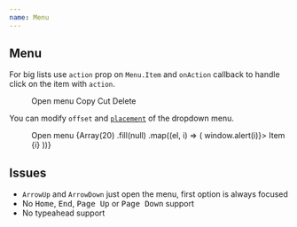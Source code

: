 ```yaml
---
name: Menu
---
```



## Menu

For big lists use `action` prop on `Menu.Item` and `onAction` callback to handle click on the item with `action`.

<Playground>
  <Box css={{ p: '$8' }}>
    <Menu onAction={typeof window !== 'undefined' ? window.alert : null}>
      <Menu.Button>
        <span>Open menu</span>
        <Icon as={HiChevronDown} size="lg" />
      </Menu.Button>
      <Menu.List>
        <Menu.Item action="copy">
          <Icon as="svg" />
          Copy
        </Menu.Item>
        <Menu.Item action="cut">
          <Icon as="svg" />
          Cut
        </Menu.Item>
        <Menu.Item action="delete" css={{ color: '$red700' }}>
          <Icon as={HiOutlineTrash} color="$red700" />
          Delete
        </Menu.Item>
      </Menu.List>
    </Menu>
  </Box>
</Playground>

You can modify `offset` and [`placement`](https://popper.js.org/docs/v2/constructors/#options) of the dropdown menu.

<Playground>
  <ThemeProvider theme="black">
    <Box css={{ p: '$8', bc: '$surfaceStill' }}>
      <Menu>
        <Menu.Button>
          <span>Open menu</span>
          <Icon as={HiChevronDown} size="lg" />
        </Menu.Button>
        <Menu.List offset={0} placement="right-start">
          {Array(20)
            .fill(null)
            .map((el, i) => (
              <Menu.Item key={i} onClick={() => window.alert(i)}>
                Item {i}
              </Menu.Item>
            ))}
        </Menu.List>
      </Menu>
    </Box>
  </ThemeProvider>
</Playground>

## Issues

- `ArrowUp` and `ArrowDown` just open the menu, first option is always focused
- No <kbd>Home</kbd>, <kbd>End</kbd>, <kbd>Page Up</kbd> or <kbd>Page Down</kbd> support
- No typeahead support
